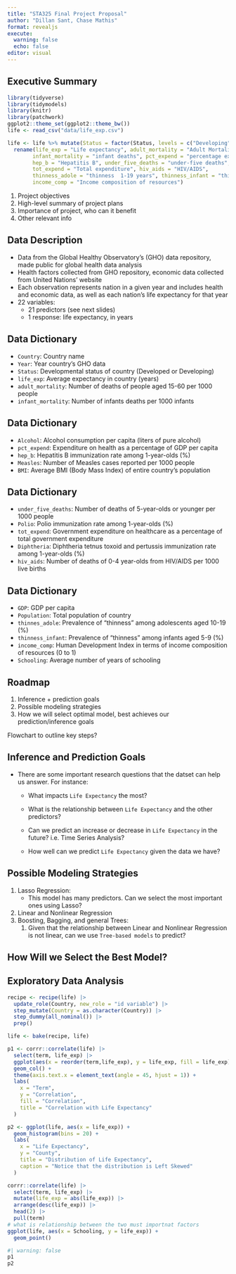 ```yaml
---
title: "STA325 Final Project Proposal"
author: "Dillan Sant, Chase Mathis"
format: revealjs
execute: 
  warning: false
  echo: false
editor: visual
---
```


## Executive Summary

```r
library(tidyverse)
library(tidymodels)
library(knitr)
library(patchwork)
ggplot2::theme_set(ggplot2::theme_bw())
life <- read_csv("data/life_exp.csv")
```

```r
life <- life %>% mutate(Status = factor(Status, levels = c("Developing", "Developed"))) %>%
  rename(life_exp = "Life expectancy", adult_mortality = "Adult Mortality", 
        infant_mortality = "infant deaths", pct_expend = "percentage expenditure", 
        hep_b = "Hepatitis B", under_five_deaths = "under-five deaths", 
        tot_expend = "Total expenditure", hiv_aids = "HIV/AIDS",
        thinness_adole = "thinness  1-19 years", thinness_infant = "thinness 5-9 years", 
        income_comp = "Income composition of resources") 
```

1.  Project objectives
2.  High-level summary of project plans
3.  Importance of project, who can it benefit
4.  Other relevant info

## Data Description

-   Data from the Global Healthy Observatory's (GHO) data repository, made public for global health data analysis
-   Health factors collected from GHO repository, economic data collected from United Nations' website
-   Each observation represents nation in a given year and includes health and economic data, as well as each nation's life expectancy for that year
-   22 variables:
    -   21 predictors (see next slides)
    -   1 response: life expectancy, in years

## Data Dictionary

-   `Country`: Country name
-   `Year`: Year country's GHO data
-   `Status`: Developmental status of country (Developed or Developing)
-   `life_exp`: Average expectancy in country (years)
-   `adult_mortality`: Number of deaths of people aged 15-60 per 1000 people
-   `infant_mortality`: Number of infants deaths per 1000 infants

## Data Dictionary

-   `Alcohol`: Alcohol consumption per capita (liters of pure alcohol)
-   `pct_expend`: Expenditure on health as a percentage of GDP per capita
-   `hep_b`: Hepatitis B immunization rate among 1-year-olds (%)
-   `Measles`: Number of Measles cases reported per 1000 people
-   `BMI`: Average BMI (Body Mass Index) of entire country's population

## Data Dictionary

-   `under_five_deaths`: Number of deaths of 5-year-olds or younger per 1000 people
-   `Polio`: Polio immunization rate among 1-year-olds (%)
-   `tot_expend`: Government expenditure on healthcare as a percentage of total government expenditure
-   `Diphtheria`: Diphtheria tetnus toxoid and pertussis immunization rate among 1-year-olds (%)
-   `hiv_aids`: Number of deaths of 0-4 year-olds from HIV/AIDS per 1000 live births

## Data Dictionary

-   `GDP`: GDP per capita
-   `Population`: Total population of country
-   `thinnes_adole`: Prevalence of "thinness" among adolescents aged 10-19 (%)
-   `thinness_infant`: Prevalence of "thinness" among infants aged 5-9 (%)
-   `income_comp`: Human Development Index in terms of income composition of resources (0 to 1)
-   `Schooling`: Average number of years of schooling

## Roadmap

1.  Inference + prediction goals
2.  Possible modeling strategies
3.  How we will select optimal model, best achieves our prediction/inference goals

Flowchart to outline key steps?

## Inference and Prediction Goals

-   There are some important research questions that the datset can help us answer. For instance:

    -   What impacts `Life Expectancy` the most?

    -   What is the relationship between `Life Expectancy` and the other predictors?

    -   Can we predict an increase or decrease in `Life Expectancy` in the future? i.e. Time Series Analysis?

    -   How well can we predict `Life Expectancy` given the data we have?

## Possible Modeling Strategies

1.  Lasso Regression:
    -   This model has many predictors. Can we select the most important ones using Lasso?
2.  Linear and Nonlinear Regression
3.  Boosting, Bagging, and general Trees:
    1.  Given that the relationship between Linear and Nonlinear Regression is not linear, can we use `Tree-based models` to predict?

## How Will we Select the Best Model?

## Exploratory Data Analysis

```r

recipe <- recipe(life) |> 
  update_role(Country, new_role = "id variable") |> 
  step_mutate(Country = as.character(Country)) |> 
  step_dummy(all_nominal()) |> 
  prep()

life <- bake(recipe, life)

p1 <- corrr::correlate(life) |> 
  select(term, life_exp) |> 
  ggplot(aes(x = reorder(term,life_exp), y = life_exp, fill = life_exp)) + 
  geom_col() + 
  theme(axis.text.x = element_text(angle = 45, hjust = 1)) + 
  labs(
    x = "Term",
    y = "Correlation",
    fill = "Correlation",
    title = "Correlation with Life Expectancy"
  )

p2 <- ggplot(life, aes(x = life_exp)) + 
  geom_histogram(bins = 20) + 
  labs(
    x = "Life Expectancy",
    y = "County",
    title = "Distribution of Life Expectancy",
    caption = "Notice that the distribution is Left Skewed"
  )

corrr::correlate(life) |> 
  select(term, life_exp) |> 
  mutate(life_exp = abs(life_exp)) |> 
  arrange(desc(life_exp)) |> 
  head(2) |> 
  pull(term)
# what is relationship between the two must importnat factors
ggplot(life, aes(x = Schooling, y = life_exp)) + 
  geom_point()
```

```r
#| warning: false
p1
p2
```
